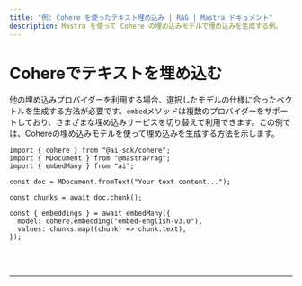 ```yaml
---
title: "例: Cohere を使ったテキスト埋め込み | RAG | Mastra ドキュメント"
description: Mastra を使って Cohere の埋め込みモデルで埋め込みを生成する例。
---
```





# Cohereでテキストを埋め込む

他の埋め込みプロバイダーを利用する場合、選択したモデルの仕様に合ったベクトルを生成する方法が必要です。`embed`メソッドは複数のプロバイダーをサポートしており、さまざまな埋め込みサービスを切り替えて利用できます。この例では、Cohereの埋め込みモデルを使って埋め込みを生成する方法を示します。

```tsx copy
import { cohere } from "@ai-sdk/cohere";
import { MDocument } from "@mastra/rag";
import { embedMany } from "ai";

const doc = MDocument.fromText("Your text content...");

const chunks = await doc.chunk();

const { embeddings } = await embedMany({
  model: cohere.embedding("embed-english-v3.0"),
  values: chunks.map((chunk) => chunk.text),
});
```

<br />
<br />
<hr className="dark:border-[#404040] border-gray-300" />
<br />
<br />
<GithubLink
  link={
    "https://github.com/mastra-ai/mastra/blob/main/examples/basics/rag/embed-text-with-cohere"
  }
/>
